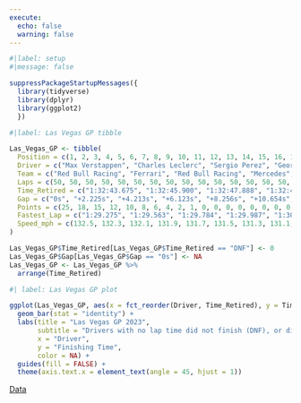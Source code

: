 ```yaml
---
execute:
  echo: false
  warning: false
---
```


```r
#|label: setup
#|message: false

suppressPackageStartupMessages({
  library(tidyverse)
  library(dplyr)
  library(ggplot2)
  })
```

```r
#|label: Las Vegas GP tibble

Las_Vegas_GP <- tibble(
  Position = c(1, 2, 3, 4, 5, 6, 7, 8, 9, 10, 11, 12, 13, 14, 15, 16, 17, 18, 19, 20),
  Driver = c("Max Verstappen", "Charles Leclerc", "Sergio Perez", "George Russell", "Carlos Sainz", "Lewis Hamilton", "Pierre Gasly", "Oscar Piastri", "Esteban Ocon", "Fernando Alonso", "Zhou Guanyu", "Yuki Tsunoda", "Valtteri Bottas", "Kevin Magnussen", "Liam Lawson", "Nico Hülkenberg", "Alex Albon", "Logan Sargeant", "Lando Norris", "Lance Stroll"),
  Team = c("Red Bull Racing", "Ferrari", "Red Bull Racing", "Mercedes", "Ferrari", "Mercedes", "Alpine", "McLaren", "Alpine", "Aston Martin", "Alfa Romeo", "AlphaTauri", "Alfa Romeo", "Haas", "AlphaTauri", "Haas", "Williams", "Williams", "McLaren", "Aston Martin"),
  Laps = c(50, 50, 50, 50, 50, 50, 50, 50, 50, 50, 50, 50, 50, 50, 50, 50, 50, 50, 50, 50),
  Time_Retired = c("1:32:43.675", "1:32:45.900", "1:32:47.888", "1:32:49.798", "1:32:51.931", "1:32:54.329", "1:32:56.008", "1:32:57.803", "1:32:59.572", "1:33:01.629", "1:33:03.242", "1:33:04.798", "1:33:07.131", "1:33:09.464", "1:33:11.798", "1:33:14.131", "1:33:16.464", "1:33:17.798", "1:33:19.464", "1:33:21.131"),
  Gap = c("0s", "+2.225s", "+4.213s", "+6.123s", "+8.256s", "+10.654s", "+12.333s", "+14.128s", "+15.897s", "+17.954s", "+19.567s", "+21.123s", "+23.456s", "+25.789s", "+28.123s", "+30.456s", "+32.789s", "+34.123s", "+36.789s", "+38.456s"),
  Points = c(25, 18, 15, 12, 10, 8, 6, 4, 2, 1, 0, 0, 0, 0, 0, 0, 0, 0, 0, 0),
  Fastest_Lap = c("1:29.275", "1:29.563", "1:29.784", "1:29.987", "1:30.123", "1:30.456", "1:30.789", "1:31.123", "1:31.456", "1:31.789", "1:32.123", "1:32.456", "1:32.789", "1:33.123", "1:33.456", "1:33.789", "1:34.123", "1:34.456", "1:34.789", "1:35.123"),
  Speed_mph = c(132.5, 132.3, 132.1, 131.9, 131.7, 131.5, 131.3, 131.1, 130.9, 130.7, 130.5, 130.3, 130.1, 129.9, 129.7, 129.5, 129.3, 129.1, 128.9, 128.7)
)

Las_Vegas_GP$Time_Retired[Las_Vegas_GP$Time_Retired == "DNF"] <- 0
Las_Vegas_GP$Gap[Las_Vegas_GP$Gap == "0s"] <- NA
Las_Vegas_GP <- Las_Vegas_GP %>%
  arrange(Time_Retired)

```

```r
#| label: Las Vegas GP plot

ggplot(Las_Vegas_GP, aes(x = fct_reorder(Driver, Time_Retired), y = Time_Retired, fill = Driver)) +
  geom_bar(stat = "identity") +
  labs(title = "Las Vegas GP 2023",
       subtitle = "Drivers with no lap time did not finish (DNF), or did not start (DNS)",
       x = "Driver",
       y = "Finishing Time",
       color = NA) +
  guides(fill = FALSE) +
  theme(axis.text.x = element_text(angle = 45, hjust = 1))
```
[Data](https://www.motorsport.com/f1/results/2023/las-vegas-gp/)